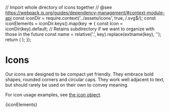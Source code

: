 // Import whole directory of icons together
// @see https://webpack.js.org/guides/dependency-management/#context-module-api
const iconDir = require.context('../assets/icons', true, /\.svg$/);
const iconElements = iconDir.keys().map(key => {
  const Icon = iconDir(key).default;
  // Retains subdirectory if we want to organize with those in the future
  const name = relative('.', key).replace(extname(key), '');
  return (
    <IconItem name={name}>
      <Icon class="o-icon" />
    </IconItem>
  );
});

<Meta title="Design/Icons" />

# Icons

Our icons are designed to be compact yet friendly. They embrace bold shapes, rounded corners and circular caps. They work well adjacent to text, but should rarely be used on their own to convey meaning.

For icon usage examples, see [the icon object](/?path=/docs/objects-icon--basic).

<IconGallery>{iconElements}</IconGallery>
